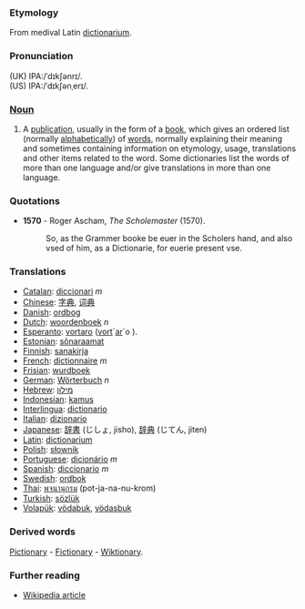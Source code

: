 ===Etymology===
From medival Latin [[dictionarium]]. 
===Pronunciation===
(UK) IPA:/ˈdɪkʃənrɪ/.<br> 
(US) IPA:/ˈdɪkʃənˌerɪ/.  
===[[Noun]]===
#A [[publication]], usually in the form of a [[book]], which gives an ordered list (normally [[alphabetical]]ly) of [[word]]s, normally explaining their meaning and sometimes containing information on etymology, usage, translations and other items related to the word. Some dictionaries list the words of more than one language and/or give translations in more than one language.
===Quotations===
*'''1570''' - Roger Ascham, ''The Scholemaster'' (1570).
*:So, as the Grammer booke be euer in the Scholers hand, and also vsed of him, as a Dictionarie, for euerie present vse.
===Translations===
*[[Catalan]]: [[diccionari]] ''m''
*[[Chinese]]: [[字典]], [[词典]]
*[[Danish]]: [[ordbog]]
*[[Dutch]]: [[woordenboek]] ''n''
*[[Esperanto]]: [[vortaro]] ([[vorto|vort]]´[[aro|ar]]´o ).
*[[Estonian]]: [[sõnaraamat]]
*[[Finnish]]: [[sanakirja]]
*[[French]]: [[dictionnaire]] ''m''
*[[Frisian]]: [[wurdboek]]
*[[German]]: [[Wörterbuch]] ''n''
*[[Hebrew]]: [[מילון]]
*[[Indonesian]]: [[kamus]]
*[[Interlingua]]: [[dictionario]]
*[[Italian]]: [[dizionario]]
*[[Japanese]]: [[辞書]] (じしょ, jisho), [[辞典]] (じてん, jiten)
*[[Latin]]: [[dictionarium]]
*[[Polish]]: [[słownik]]
*[[Portuguese]]: [[dicionário]] ''m''
*[[Spanish]]: [[diccionario]] ''m''
*[[Swedish]]: [[ordbok]]
*[[Thai]]: [[พจนานุกรม]] (pot-ja-na-nu-krom)
*[[Turkish]]: [[sözlük]]
*[[Volapük]]: [[vödabuk]],  [[vödasbuk]]


===Derived words===
[[Pictionary]] - [[Fictionary]] - [[Wiktionary]]. 

=== Further reading===
*[[en:Dictionary|Wikipedia article]]